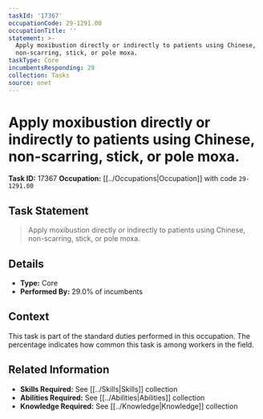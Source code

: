 ```yaml
---
taskId: '17367'
occupationCode: 29-1291.00
occupationTitle: ''
statement: >-
  Apply moxibustion directly or indirectly to patients using Chinese,
  non-scarring, stick, or pole moxa.
taskType: Core
incumbentsResponding: 29
collection: Tasks
source: onet
---
```

# Apply moxibustion directly or indirectly to patients using Chinese, non-scarring, stick, or pole moxa.

**Task ID:** 17367
**Occupation:** [[../Occupations|Occupation]] with code `29-1291.00`

## Task Statement

> Apply moxibustion directly or indirectly to patients using Chinese, non-scarring, stick, or pole moxa.

## Details

- **Type:** Core
- **Performed By:** 29.0% of incumbents

## Context

This task is part of the standard duties performed in this occupation. The percentage indicates how common this task is among workers in the field.

## Related Information

- **Skills Required:** See [[../Skills|Skills]] collection
- **Abilities Required:** See [[../Abilities|Abilities]] collection
- **Knowledge Required:** See [[../Knowledge|Knowledge]] collection
